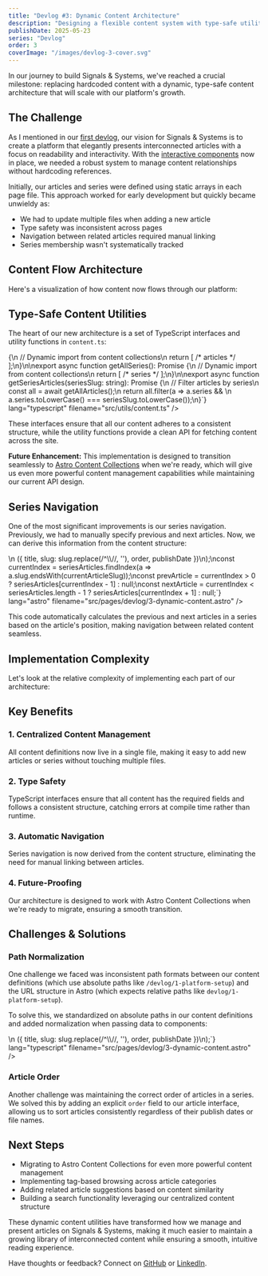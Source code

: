```yaml
---
title: "Devlog #3: Dynamic Content Architecture"
description: "Designing a flexible content system with type-safe utility functions for articles and series."
publishDate: 2025-05-23
series: "Devlog"
order: 3
coverImage: "/images/devlog-3-cover.svg"
---
```



<p class="lead">
  In our journey to build Signals & Systems, we've reached a crucial milestone: replacing hardcoded content with 
  a dynamic, type-safe content architecture that will scale with our platform's growth.
</p>

<h2 class="text-2xl font-bold mt-8 mb-4">The Challenge</h2>
<p>
  As I mentioned in our <a href="/devlog/1-platform-setup" class="text-blue-600 hover:underline">first devlog</a>, 
  our vision for Signals & Systems is to create a platform that elegantly presents interconnected articles with a 
  focus on readability and interactivity. With the <a href="/devlog/2-interactive-components" class="text-blue-600 hover:underline">interactive components</a> now in place, 
  we needed a robust system to manage content relationships without hardcoding references.
</p>
<p class="mt-4">
  Initially, our articles and series were defined using static arrays in each page file. This approach worked for early 
  development but quickly became unwieldy as:
</p>
<ul class="list-disc pl-6 mt-4 space-y-2">
  <li>We had to update multiple files when adding a new article</li>
  <li>Type safety was inconsistent across pages</li>
  <li>Navigation between related articles required manual linking</li>
  <li>Series membership wasn't systematically tracked</li>
</ul>

<h2 class="text-2xl font-bold mt-8 mb-4">Content Flow Architecture</h2>
<p>Here's a visualization of how content now flows through our platform:</p>
<div class="my-8">
  <ChartComponent 
    type="bar" 
    data={{
      labels: ['Content Source', 'Utility Functions', 'Pages', 'Components', 'User Interface'],
      datasets: [
        {
          label: 'Data Flow',
          data: [100, 85, 70, 60, 50],
          backgroundColor: 'rgba(52, 152, 219, 0.5)',
          borderColor: 'rgb(52, 152, 219)',
          borderWidth: 1
        }
      ]
    }}
    height={300}
    title="Content Flow Through Platform Architecture"
    description="Path of content from definition through display"
  />
</div>

<h2 class="text-2xl font-bold mt-8 mb-4">Type-Safe Content Utilities</h2>
<p>
  The heart of our new architecture is a set of TypeScript interfaces and utility functions in 
  <code class="bg-gray-100 px-2 py-1 rounded">content.ts</code>:
</p>
<div class="my-6">
  <CodeBlock
    code={`// Utility functions for dynamic content sourcing\nexport interface Article {\n  title: string;\n  slug: string;\n  description: string;\n  publishDate: Date;\n  series?: string;\n  order?: number;\n}\n\nexport interface Series {\n  title: string;\n  slug: string;\n  description: string;\n  articleCount: number;\n  startDate: Date;\n}\n\nexport async function getAllArticles(): Promise<Article[]> {\n  // Dynamic import from content collections\n  return [ /* articles */ ];\n}\n\nexport async function getAllSeries(): Promise<Series[]> {\n  // Dynamic import from content collections\n  return [ /* series */ ];\n}\n\nexport async function getSeriesArticles(seriesSlug: string): Promise<Article[]> {\n  // Filter articles by series\n  const all = await getAllArticles();\n  return all.filter(a => a.series && \n    a.series.toLowerCase() === seriesSlug.toLowerCase());\n}`}
    lang="typescript"
    filename="src/utils/content.ts"
  />
</div>
<p class="mt-4">
  These interfaces ensure that all our content adheres to a consistent structure, while the utility functions 
  provide a clean API for fetching content across the site.
</p>
<CalloutBox type="info">
  <p>
    <strong>Future Enhancement:</strong> This implementation is designed to transition seamlessly to 
    <a href="https://docs.astro.build/en/guides/content-collections/" class="text-blue-600 hover:underline">Astro Content Collections</a> 
    when we're ready, which will give us even more powerful content management capabilities while maintaining 
    our current API design.
  </p>
</CalloutBox>

<h2 class="text-2xl font-bold mt-8 mb-4">Series Navigation</h2>
<p>
  One of the most significant improvements is our series navigation. Previously, we had to manually specify 
  previous and next articles. Now, we can derive this information from the content structure:
</p>
<div class="bg-gray-50 rounded-md p-4 my-6 overflow-auto">
  <CodeBlock
    code={`const articles = await getSeriesArticles(seriesSlug);\nconst seriesArticles = articles.map(({ title, slug, order = 0, publishDate }) => \n  ({ title, slug: slug.replace(/^\\//, ''), order, publishDate })\n);\nconst currentIndex = seriesArticles.findIndex(a => a.slug.endsWith(currentArticleSlug));\nconst prevArticle = currentIndex > 0 ? seriesArticles[currentIndex - 1] : null;\nconst nextArticle = currentIndex < seriesArticles.length - 1 ? seriesArticles[currentIndex + 1] : null;`}
    lang="astro"
    filename="src/pages/devlog/3-dynamic-content.astro"
  />
</div>
<p class="mt-4">
  This code automatically calculates the previous and next articles in a series based on the article's position, 
  making navigation between related content seamless.
</p>

<h2 class="text-2xl font-bold mt-8 mb-4">Implementation Complexity</h2>
<p>
  Let's look at the relative complexity of implementing each part of our architecture:
</p>
<div class="my-8">
  <ChartComponent 
    type="bar" 
    data={{
      labels: ['TypeScript Interfaces', 'Content Utils', 'Dynamic Loading', 'Series Navigation', 'Layout Integration'],
      datasets: [
        {
          label: 'Implementation Complexity',
          data: [25, 45, 60, 50, 40],
          backgroundColor: 'rgba(46, 204, 113, 0.5)',
          borderColor: 'rgb(46, 204, 113)',
          borderWidth: 1
        }
      ]
    }}
    title="Implementation Complexity"
    description="Relative effort required for each system component"
  />
</div>

<h2 class="text-2xl font-bold mt-8 mb-4">Key Benefits</h2>
<h3 class="text-xl font-semibold mt-6 mb-2">1. Centralized Content Management</h3>
<p>
  All content definitions now live in a single file, making it easy to add new articles or series without 
  touching multiple files.
</p>
<h3 class="text-xl font-semibold mt-6 mb-2">2. Type Safety</h3>
<p>
  TypeScript interfaces ensure that all content has the required fields and follows a consistent structure, 
  catching errors at compile time rather than runtime.
</p>
<h3 class="text-xl font-semibold mt-6 mb-2">3. Automatic Navigation</h3>
<p>
  Series navigation is now derived from the content structure, eliminating the need for manual linking 
  between articles.
</p>
<h3 class="text-xl font-semibold mt-6 mb-2">4. Future-Proofing</h3>
<p>
  Our architecture is designed to work with Astro Content Collections when we're ready to migrate, ensuring 
  a smooth transition.
</p>

<h2 class="text-2xl font-bold mt-8 mb-4">Challenges & Solutions</h2>
<h3 class="text-xl font-semibold mt-6 mb-2">Path Normalization</h3>
<p>
  One challenge we faced was inconsistent path formats between our content definitions (which use absolute paths 
  like <code class="bg-gray-100 px-2 py-1 rounded">/devlog/1-platform-setup</code>) and the URL structure in 
  Astro (which expects relative paths like <code class="bg-gray-100 px-2 py-1 rounded">devlog/1-platform-setup</code>).
</p>
<p class="mt-2">
  To solve this, we standardized on absolute paths in our content definitions and added normalization when 
  passing data to components:
</p>
<div class="bg-gray-50 rounded-md p-4 my-4 overflow-auto">
  <CodeBlock
    code={`// Convert absolute paths to relative for Astro routing\nconst seriesArticles = articles.map(({ title, slug, order = 0, publishDate }) => \n  ({ title, slug: slug.replace(/^\\//, ''), order, publishDate })\n);`}
    lang="typescript"
    filename="src/pages/devlog/3-dynamic-content.astro"
  />
</div>

<h3 class="text-xl font-semibold mt-6 mb-2">Article Order</h3>
<p>
  Another challenge was maintaining the correct order of articles in a series. We solved this by adding an 
  explicit <code class="bg-gray-100 px-2 py-1 rounded">order</code> field to our article interface, allowing 
  us to sort articles consistently regardless of their publish dates or file names.
</p>

<h2 class="text-2xl font-bold mt-8 mb-4">Next Steps</h2>
<ul class="list-disc pl-6 mt-4 space-y-2">
  <li>Migrating to Astro Content Collections for even more powerful content management</li>
  <li>Implementing tag-based browsing across article categories</li>
  <li>Adding related article suggestions based on content similarity</li>
  <li>Building a search functionality leveraging our centralized content structure</li>
</ul>
<p class="mt-6">
  These dynamic content utilities have transformed how we manage and present articles on Signals & Systems, 
  making it much easier to maintain a growing library of interconnected content while ensuring a smooth, 
  intuitive reading experience.
</p>

<CalloutBox type="tip" title="Join the Conversation">
  <p>
    Have thoughts or feedback? Connect on <a href="https://github.com/Tamok" class="text-blue-600 hover:text-blue-800">GitHub</a> or <a href="https://www.linkedin.com/in/jonathan-engeln/" class="text-blue-600 hover:text-blue-800">LinkedIn</a>.
  </p>
</CalloutBox>
